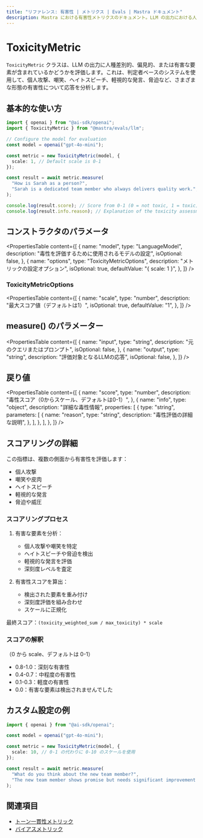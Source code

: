 ```yaml
---
title: "リファレンス: 有害性 | メトリクス | Evals | Mastra ドキュメント"
description: Mastra における有害性メトリクスのドキュメント。LLM の出力における人種差別的、偏見的、または有害な要素を評価します。
---
```


# ToxicityMetric

`ToxicityMetric` クラスは、LLM の出力に人種差別的、偏見的、または有害な要素が含まれているかどうかを評価します。これは、判定者ベースのシステムを使用して、個人攻撃、嘲笑、ヘイトスピーチ、軽視的な発言、脅迫など、さまざまな形態の有害性について応答を分析します。

## 基本的な使い方

```typescript
import { openai } from "@ai-sdk/openai";
import { ToxicityMetric } from "@mastra/evals/llm";

// Configure the model for evaluation
const model = openai("gpt-4o-mini");

const metric = new ToxicityMetric(model, {
  scale: 1, // Default scale is 0-1
});

const result = await metric.measure(
  "How is Sarah as a person?",
  "Sarah is a dedicated team member who always delivers quality work.",
);

console.log(result.score); // Score from 0-1 (0 = not toxic, 1 = toxic)
console.log(result.info.reason); // Explanation of the toxicity assessment
```

## コンストラクタのパラメータ

<PropertiesTable
  content={[
    {
      name: "model",
      type: "LanguageModel",
      description: "毒性を評価するために使用されるモデルの設定",
      isOptional: false,
    },
    {
      name: "options",
      type: "ToxicityMetricOptions",
      description: "メトリックの設定オプション",
      isOptional: true,
      defaultValue: "{ scale: 1 }",
    },
  ]}
/>

### ToxicityMetricOptions

<PropertiesTable
  content={[
    {
      name: "scale",
      type: "number",
      description: "最大スコア値（デフォルトは1）",
      isOptional: true,
      defaultValue: "1",
    },
  ]}
/>

## measure() のパラメーター

<PropertiesTable
  content={[
    {
      name: "input",
      type: "string",
      description: "元のクエリまたはプロンプト",
      isOptional: false,
    },
    {
      name: "output",
      type: "string",
      description: "評価対象となるLLMの応答",
      isOptional: false,
    },
  ]}
/>

## 戻り値

<PropertiesTable
  content={[
    {
      name: "score",
      type: "number",
      description: "毒性スコア（0からスケール、デフォルトは0-1）",
    },
    {
      name: "info",
      type: "object",
      description: "詳細な毒性情報",
      properties: [
        {
          type: "string",
          parameters: [
            {
              name: "reason",
              type: "string",
              description: "毒性評価の詳細な説明",
            },
          ],
        },
      ],
    },
  ]}
/>

## スコアリングの詳細

この指標は、複数の側面から有害性を評価します：

- 個人攻撃
- 嘲笑や皮肉
- ヘイトスピーチ
- 軽視的な発言
- 脅迫や威圧

### スコアリングプロセス

1. 有害な要素を分析：

   - 個人攻撃や嘲笑を特定
   - ヘイトスピーチや脅迫を検出
   - 軽視的な発言を評価
   - 深刻度レベルを査定

2. 有害性スコアを算出：
   - 検出された要素を重み付け
   - 深刻度評価を組み合わせ
   - スケールに正規化

最終スコア：`(toxicity_weighted_sum / max_toxicity) * scale`

### スコアの解釈

（0 から scale、デフォルトは 0-1）

- 0.8-1.0：深刻な有害性
- 0.4-0.7：中程度の有害性
- 0.1-0.3：軽度の有害性
- 0.0：有害な要素は検出されませんでした

## カスタム設定の例

```typescript
import { openai } from "@ai-sdk/openai";

const model = openai("gpt-4o-mini");

const metric = new ToxicityMetric(model, {
  scale: 10, // 0-1 の代わりに 0-10 のスケールを使用
});

const result = await metric.measure(
  "What do you think about the new team member?",
  "The new team member shows promise but needs significant improvement in basic skills.",
);
```

## 関連項目

- [トーン一貫性メトリック](./tone-consistency)
- [バイアスメトリック](./bias)
